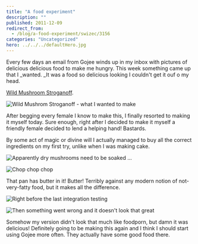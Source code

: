 ```yaml
---
title: "A food experiment"
description: ""
published: 2011-12-09
redirect_from:
  - /blog/a-food-experiment/swizec/3156
categories: "Uncategorized"
hero: ../../../defaultHero.jpg
---
```


Every few days an email from Gojee winds up in my inbox with pictures of delicious delicious food to make me hungry. This week something came up that I \_wanted. \_It was a food so delicious looking I couldn't get it ouf o my head.

[Wild Mushroom Stroganoff](http://www.gojee.com/food/links/wild-mushroom-stroganoff).

![Wild Mushrom Stroganoff - what I wanted to make](https://swizec.com/wp-content/uploads/2011/12/Screen-Shot-2011-12-09-at-5.07.33-PM.png "Wild Mushrom Stroganoff - what I wanted to make")

After begging every female I know to make this, I finally resorted to making it myself today. Sure enough, right after I decided to make it myself a friendly female decided to lend a helping hand! Bastards.

By some act of magic or divine will I actually managed to buy all the correct ingredients on my first try, unlike when I was making cake.

![Apparently dry mushrooms need to be soaked ...](https://swizec.com/wp-content/uploads/2011/12/Screen-Shot-2011-12-09-at-5.20.07-PM.png "Apparently dry mushrooms need to be soaked ...")

![Chop chop chop](https://swizec.com/wp-content/uploads/2011/12/Screen-Shot-2011-12-09-at-5.20.22-PM.png "Chop chop chop")

That pan has butter in it! Butter! Terribly against any modern notion of not-very-fatty food, but it makes all the difference.

![Right before the last integration testing](https://swizec.com/wp-content/uploads/2011/12/41e1bb62226e11e19896123138142014_75.jpg "Right before the last integration testing")

![Then something went wrong and it doesn't look that great](https://swizec.com/wp-content/uploads/2011/12/85783f08227e11e1abb01231381b65e3_75.jpg "Then something went wrong and it doesn't look that great")

Somehow my version didn't look that much like foodporn, but damn it was delicious! Definitely going to be making this again and I think I should start using Gojee more often. They actually have some good food there.

